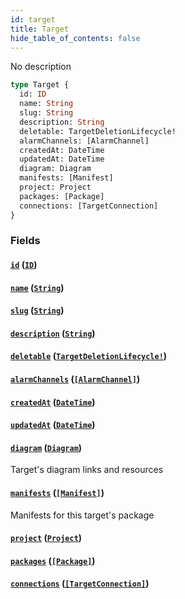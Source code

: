 ```yaml
---
id: target
title: Target
hide_table_of_contents: false
---
```



No description

```graphql
type Target {
  id: ID
  name: String
  slug: String
  description: String
  deletable: TargetDeletionLifecycle!
  alarmChannels: [AlarmChannel]
  createdAt: DateTime
  updatedAt: DateTime
  diagram: Diagram
  manifests: [Manifest]
  project: Project
  packages: [Package]
  connections: [TargetConnection]
}
```


### Fields

#### [`id`](#) ([`ID`](/swapi/scalars/id))




#### [`name`](#) ([`String`](/swapi/scalars/string))




#### [`slug`](#) ([`String`](/swapi/scalars/string))




#### [`description`](#) ([`String`](/swapi/scalars/string))




#### [`deletable`](#) ([`TargetDeletionLifecycle!`](/swapi/objects/target-deletion-lifecycle))




#### [`alarmChannels`](#) ([`[AlarmChannel]`](/swapi/objects/alarm-channel))




#### [`createdAt`](#) ([`DateTime`](/swapi/scalars/date-time))




#### [`updatedAt`](#) ([`DateTime`](/swapi/scalars/date-time))




#### [`diagram`](#) ([`Diagram`](/swapi/objects/diagram))

Target's diagram links and resources


#### [`manifests`](#) ([`[Manifest]`](/swapi/objects/manifest))

Manifests for this target's package


#### [`project`](#) ([`Project`](/swapi/objects/project))




#### [`packages`](#) ([`[Package]`](/swapi/objects/package))




#### [`connections`](#) ([`[TargetConnection]`](/swapi/objects/target-connection))
